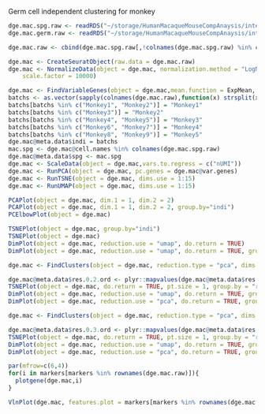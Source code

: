 Germ cell independent clustering for monkey

```r
dge.mac.spg.raw <- readRDS("~/storage/HumanMacaqueMouseCompAnaysis/interdata/dge.mac.spg.full.raw.rds")
dge.mac.germ.raw <- readRDS("~/storage/HumanMacaqueMouseCompAnaysis/interdata/dge.mac.germ.raw.rds")
```

```r
dge.mac.raw <- cbind(dge.mac.spg.raw[,!colnames(dge.mac.spg.raw) %in% colnames(dge.mac.germ.raw)], dge.mac.germ.raw)
```


```r
dge.mac <- CreateSeuratObject(raw.data = dge.mac.raw)
dge.mac <- NormalizeData(object = dge.mac, normalization.method = "LogNormalize", 
    scale.factor = 10000)
```

```r
dge.mac <- FindVariableGenes(object = dge.mac,mean.function = ExpMean, dispersion.function = LogVMR, x.low.cutoff = 0.0125, y.cutoff = 1, x.high.cutoff = 3)
batchs <- as.vector(sapply(colnames(dge.mac.raw),function(x) strsplit(x,'_')[[1]][1]))
batchs[batchs %in% c("Monkey1", "Monkey2")] = "Monkey1"
batchs[batchs %in% c("Monkey3")] = "Monkey2"
batchs[batchs %in% c("Monkey4", "Monkey5")] = "Monkey3"
batchs[batchs %in% c("Monkey6", "Monkey7")] = "Monkey4"
batchs[batchs %in% c("Monkey8", "Monkey9")] = "Monkey5"
dge.mac@meta.data$indi = batchs
mac.spg <- dge.mac@cell.names %in% colnames(dge.mac.spg.raw)
dge.mac@meta.data$spg <- mac.spg
dge.mac <- ScaleData(object = dge.mac,vars.to.regress = c("nUMI"))
dge.mac <- RunPCA(object = dge.mac, pc.genes = dge.mac@var.genes)
dge.mac <- RunTSNE(object = dge.mac, dims.use = 1:15)
dge.mac <- RunUMAP(object = dge.mac, dims.use = 1:15)
```

```r
PCAPlot(object = dge.mac, dim.1 = 1, dim.2 = 2)
PCAPlot(object = dge.mac, dim.1 = 1, dim.2 = 2, group.by="indi")
PCElbowPlot(object = dge.mac)
```

```r
TSNEPlot(object = dge.mac, group.by="indi")
TSNEPlot(object = dge.mac)
DimPlot(object = dge.mac, reduction.use = "umap", do.return = TRUE)
DimPlot(object = dge.mac, reduction.use = "umap", do.return = TRUE, group.by="indi")
```

```r
dge.mac <- FindClusters(object = dge.mac, reduction.type = "pca", dims.use = 1:15, save.SNN = TRUE, resolution = 0.3)
```

```r
dge.mac@meta.data$res.0.2.ord <- plyr::mapvalues(dge.mac@meta.data$res.0.2, c(5,4,6,2,3,1,0),c(1,2,3,4,5,6,7))
TSNEPlot(object = dge.mac, do.return = TRUE, pt.size = 1, group.by = "res.0.2.ord")
DimPlot(object = dge.mac, reduction.use = "umap", do.return = TRUE, group.by="res.0.2.ord")
DimPlot(object = dge.mac, reduction.use = "pca", do.return = TRUE, group.by="res.0.2.ord")
```

```r
dge.mac <- FindClusters(object = dge.mac, reduction.type = "pca", dims.use = 1:15, save.SNN = TRUE, resolution = 0.3)
```

```r
dge.mac@meta.data$res.0.3.ord <- plyr::mapvalues(dge.mac@meta.data$res.0.3, c(6,5,7,2,4,1,8,3,0),c(1,2,3,4,5,6,7,8,9))
TSNEPlot(object = dge.mac, do.return = TRUE, pt.size = 1, group.by = "res.0.3.ord")
DimPlot(object = dge.mac, reduction.use = "umap", do.return = TRUE, group.by="res.0.3.ord")
DimPlot(object = dge.mac, reduction.use = "pca", do.return = TRUE, group.by="res.0.3.ord")
```


```r
par(mfrow=c(6,4))
for(i in markers[markers %in% rownames(dge.mac.raw)]){
  plotgene(dge.mac,i)
}
```

```r
VlnPlot(dge.mac, features.plot = markers[markers %in% rownames(dge.mac.raw)], nCol = 4, group.by = "res.0.2.ord", point.size.use = 0)
```



